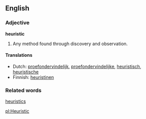 ==English==

=== Adjective ===
'''heuristic'''

#Any method found through discovery and observation.

====Translations====
*Dutch: [[proefondervindelijk]], [[proefondervindelijke]], [[heuristisch]], [[heuristische]]
*Finnish: [[heuristinen]]

===Related words===
[[heuristics]]

[[pl:Heuristic]]